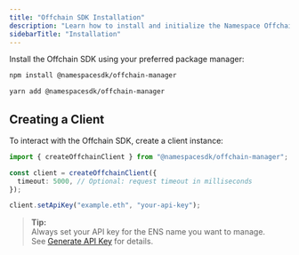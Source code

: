 ```yaml
---
title: "Offchain SDK Installation"
description: "Learn how to install and initialize the Namespace Offchain SDK for managing ENS subnames and records."
sidebarTitle: "Installation"
---
```


Install the Offchain SDK using your preferred package manager:

<Tabs>
<Tab title="Npm">

```bash
npm install @namespacesdk/offchain-manager
```

</Tab>
<Tab title="Yarn">

```bash
yarn add @namespacesdk/offchain-manager
```

</Tab>
</Tabs>

## Creating a Client

To interact with the Offchain SDK, create a client instance:

```typescript
import { createOffchainClient } from "@namespacesdk/offchain-manager";

const client = createOffchainClient({
  timeout: 5000, // Optional: request timeout in milliseconds
});

client.setApiKey("example.eth", "your-api-key");
```

> **Tip:**  
> Always set your API key for the ENS name you want to manage.  
> See [Generate API Key](./generate-api-key) for details.
